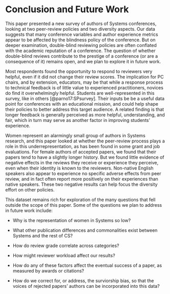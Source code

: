 # Conclusion and Future Work {#sec:conclusion}

This paper presented a new survey of authors of Systems conferences, looking at two peer-review policies and two diversity aspects.
Our data suggests that many conference variables and author experience metrics appear to be affected by the blindness policy of the conference. But on deeper examination, double-blind reviewing policies are often conflated with the academic reputation of a conference. The question of whether double-blind reviews contribute to the prestige of a conference (or are a consequence of it) remains open, and we plan to explore it in future work.

Most respondents found the opportunity to respond to reviewers very helpful, even if it did not change their review scores. The implication for PC chairs, and by extension, educators, may be that while a response process to technical feedback is of little value to experienced practitioners, novices do find it overwhelmingly helpful. Students are well-represented in this survey, like in others [@parno17:SPsurvey]. Their inputs be be a useful data point for conferences with an educational mission, and could help shape their policies to better address this target audience. A related finding is that longer feedback is generally perceived as more helpful, understanding, and fair, which in turn may serve as another factor in improving students' experience.

Women represent an alarmingly small group of authors in Systems research, and this paper looked at whether the peer-review process plays a role in this underrepresentation, as has been found in some grant and job evaluations. For female authors of accepted papers, we found that their papers tend to have a slightly longer history. But we found little evidence of negative effects in the reviews they receive or experience they perceive, even when their identity is known to the reviewers. Non-native English speakers also appear to experience no specific adverse effects from peer review, and in fact often report more positively on their experiences than native speakers. These two negative results can help focus the diversity effort on other policies.


This dataset remains rich for exploration of the many questions that fell outside the scope of this paper. Some of the questions we plan to address in future work include:

* Why is the representation of women in Systems so low?

* What other publication differences and commonalities exist between Systems and the rest of CS?

* How do review grade correlate across categories?

* How might reviewer workload affect our results?

* How do any of these factors affect the eventual success of a paper, as measured by awards or citations?

* How do we correct for, or address, the surviorship bias, so that the voices of rejected papers' authors can be incorporated into this data?

